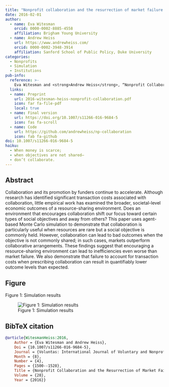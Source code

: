 ```yaml
---
title: "Nonprofit collaboration and the resurrection of market failure: How a resource sharing environment can suppress social objectives"
date: 2016-02-01
author:
  - name: Eva Witesman
    orcid: 0000-0002-8885-4558
    affiliation: Brigham Young University
  - name: Andrew Heiss
    url: https://www.andrewheiss.com/
    orcid: 0000-0002-3948-3914
    affiliation: Sanford School of Public Policy, Duke University
categories: 
  - Nonprofits
  - Simulation
  - Institutions
pub-info:
  reference: >-
    Eva Witesman and <strong>Andrew Heiss</strong>, “Nonprofit Collaboration and the Resurrection of Market Failure: How a Resource-Sharing Environment Can Suppress Social Objectives,” <em>Voluntas: International Journal of Voluntary and Nonprofit Organizations</em> 28, no. 4 (August 2017): 1500–1528, doi: <a href="http://doi.org/10.1007/s11266-016-9684-5"><code>10.1007/s11266-016-9684-5</code></a>.
  links:
  - name: Preprint
    url: 2016-witesman-heiss-nonprofit-collaboration.pdf
    icon: far fa-file-pdf
    local: true
  - name: Final version
    url: https://doi.org/10.1007/s11266-016-9684-5
    icon: fas fa-scroll
  - name: Code
    url: https://github.com/andrewheiss/np-collaboration
    icon: fab fa-github
doi: 10.1007/s11266-016-9684-5
haiku:
  - When money is scarce;
  - when objectives are not shared—
  - don’t collaborate.
---
```


## Abstract

Collaboration and its promotion by funders continue to accelerate. Although research has identified significant transaction costs associated with collaboration, little empirical work has examined the broader, societal-level economic outcomes of a resource-sharing environment. Does an environment that encourages collaboration shift our focus toward certain types of social objectives and away from others? This paper uses agent-based Monte Carlo simulation to demonstrate that collaboration is particularly useful when resources are rare but a social objective is commonly held. However, collaboration can lead to bad outcomes when the objective is not commonly shared; in such cases, markets outperform collaborative arrangements. These findings suggest that encouraging a resource-sharing environment can lead to inefficiencies even worse than market failure. We also demonstrate that failure to account for transaction costs when prescribing collaboration can result in quantifiably lower outcome levels than expected.


## Figure

Figure 1: Simulation results

![Figure 1: Simulation results](voluntas-16_fig1.png)


## BibTeX citation

```bibtex
@article{WitesmanHeiss:2016,
    Author = {Eva Witesman and Andrew Heiss},
    Doi = {10.1007/s11266-016-9684-5},
    Journal = {Voluntas: International Journal of Voluntary and Nonprofit Organizations},
    Month = {8},
    Number = {4},
    Pages = {1500--1528},
    Title = {Nonprofit Collaboration and the Resurrection of Market Failure: How a Resource-Sharing Environment Can Suppress Social Objectives},
    Volume = {28},
    Year = {2016}}
```
